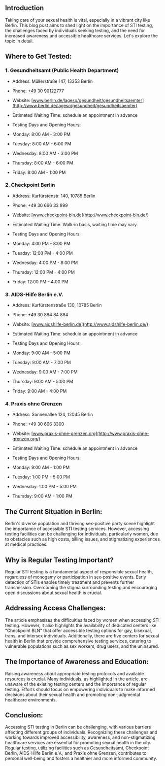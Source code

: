 ## Introduction

Taking care of your sexual health is vital, especially in a vibrant city like Berlin. This blog post aims to shed light on the importance of STI testing, the challenges faced by individuals seeking testing, and the need for increased awareness and accessible healthcare services. Let's explore the topic in detail.

## Where to Get Tested:

### 1\. Gesundheitsamt (Public Health Department)

- Address: Müllerstraße 147, 13353 Berlin
- Phone: +49 30 90122777
- Website: [www.berlin.de/lageso/gesundheit/gesundheitsaemter](http://www.berlin.de/lageso/gesundheit/gesundheitsaemter)
- Estimated Waiting Time: schedule an appointment in advance
- Testing Days and Opening Hours:

- Monday: 8:00 AM - 3:00 PM
- Tuesday: 8:00 AM - 6:00 PM
- Wednesday: 8:00 AM - 3:00 PM
- Thursday: 8:00 AM - 6:00 PM
- Friday: 8:00 AM - 1:00 PM

### 2\. Checkpoint Berlin

- Address: Kurfürstenstr. 140, 10785 Berlin
- Phone: +49 30 666 33 999
- Website: [www.checkpoint-bln.de](http://www.checkpoint-bln.de/)
- Estimated Waiting Time: Walk-in basis, waiting time may vary.
- Testing Days and Opening Hours:

- Monday: 4:00 PM - 8:00 PM
- Tuesday: 12:00 PM - 4:00 PM
- Wednesday: 4:00 PM - 8:00 PM
- Thursday: 12:00 PM - 4:00 PM
- Friday: 12:00 PM - 4:00 PM

### 3\. AIDS-Hilfe Berlin e.V.

- Address: Kurfürstenstraße 130, 10785 Berlin
- Phone: +49 30 884 84 884
- Website: [www.aidshilfe-berlin.de](http://www.aidshilfe-berlin.de/)
- Estimated Waiting Time: schedule an appointment in advance
- Testing Days and Opening Hours:

- Monday: 9:00 AM - 5:00 PM
- Tuesday: 9:00 AM - 7:00 PM
- Wednesday: 9:00 AM - 7:00 PM
- Thursday: 9:00 AM - 5:00 PM
- Friday: 9:00 AM - 4:00 PM

### 4\. Praxis ohne Grenzen

- Address: Sonnenallee 124, 12045 Berlin
- Phone: +49 30 666 3300
- Website: [www.praxis-ohne-grenzen.org](http://www.praxis-ohne-grenzen.org/)
- Estimated Waiting Time: schedule an appointment in advance
- Testing Days and Opening Hours:

- Monday: 9:00 AM - 1:00 PM
- Tuesday: 1:00 PM - 5:00 PM
- Wednesday: 1:00 PM - 5:00 PM
- Thursday: 9:00 AM - 1:00 PM

## The Current Situation in Berlin:

Berlin's diverse population and thriving sex-positive party scene highlight the importance of accessible STI testing services. However, accessing testing facilities can be challenging for individuals, particularly women, due to obstacles such as high costs, billing issues, and stigmatizing experiences at medical practices.

## Why is Regular Testing Important?

Regular STI testing is a fundamental aspect of responsible sexual health, regardless of monogamy or participation in sex-positive events. Early detection of STIs enables timely treatment and prevents further transmission. Overcoming the stigma surrounding testing and encouraging open discussions about sexual health is crucial.

## Addressing Access Challenges:

The article emphasizes the difficulties faced by women when accessing STI testing. However, it also highlights the availability of dedicated centers like "Checkpoint BLN" that offer accessible testing options for gay, bisexual, trans, and intersex individuals. Additionally, there are five centers for sexual health in Berlin that provide comprehensive testing services, catering to vulnerable populations such as sex workers, drug users, and the uninsured.

## The Importance of Awareness and Education:

Raising awareness about appropriate testing protocols and available resources is crucial. Many individuals, as highlighted in the article, are unaware of the existing testing centers and the importance of regular testing. Efforts should focus on empowering individuals to make informed decisions about their sexual health and promoting non-judgmental healthcare environments.

## Conclusion:

Accessing STI testing in Berlin can be challenging, with various barriers affecting different groups of individuals. Recognizing these challenges and working towards improved accessibility, awareness, and non-stigmatizing healthcare services are essential for promoting sexual health in the city. Regular testing, utilizing facilities such as Gesundheitsamt, Checkpoint Berlin, AIDS-Hilfe Berlin e.V., and Praxis ohne Grenzen, contributes to personal well-being and fosters a healthier and more informed community.
